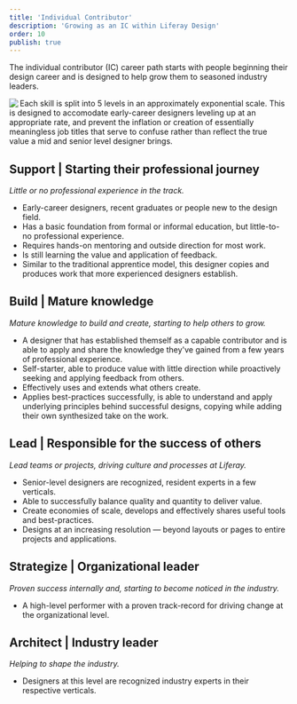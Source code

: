 ```yaml
---
title: 'Individual Contributor'
description: 'Growing as an IC within Liferay Design'
order: 10
publish: true
---
```



The individual contributor (IC) career path starts with people beginning their design career and is designed to help grow them to seasoned industry leaders.

<Image
	size="large"
	align="left"
	margin="4rem auto"
	src="/images/handbook/grow/career-paths/growth-chart.png"
	rounded
	dropShadow
	caption="To provide room for growth and relevance in the market, each skill is assessed on an exponential scale."
/>

Each skill is split into 5 levels in an approximately exponential scale. This is designed to accomodate early-career designers leveling up at an appropriate rate, and prevent the inflation or creation of essentially meaningless job titles that serve to confuse rather than reflect the true value a mid and senior level designer brings.

## Support | Starting their professional journey

_Little or no professional experience in the track._

-   Early-career designers, recent graduates or people new to the design field.
-   Has a basic foundation from formal or informal education, but little-to-no professional experience.
-   Requires hands-on mentoring and outside direction for most work.
-   Is still learning the value and application of feedback.
-   Similar to the traditional apprentice model, this designer copies and produces work that more experienced designers establish.

## Build | Mature knowledge

_Mature knowledge to build and create, starting to help others to grow._

-   A designer that has established themself as a capable contributor and is able to apply and share the knowledge they've gained from a few years of professional experience.
-   Self-starter, able to produce value with little direction while proactively seeking and applying feedback from others.
-   Effectively uses and extends what others create.
-   Applies best-practices successfully, is able to understand and apply underlying principles behind successful designs, copying while adding their own synthesized take on the work.

## Lead | Responsible for the success of others

_Lead teams or projects, driving culture and processes at Liferay._

-   Senior-level designers are recognized, resident experts in a few verticals.
-   Able to successfully balance quality and quantity to deliver value.
-   Create economies of scale, develops and effectively shares useful tools and best-practices.
-   Designs at an increasing resolution — beyond layouts or pages to entire projects and applications.

## Strategize | Organizational leader

_Proven success internally and, starting to become noticed in the industry._

-   A high-level performer with a proven track-record for driving change at the organizational level.

## Architect | Industry leader

_Helping to shape the industry._

-   Designers at this level are recognized industry experts in their respective verticals.

